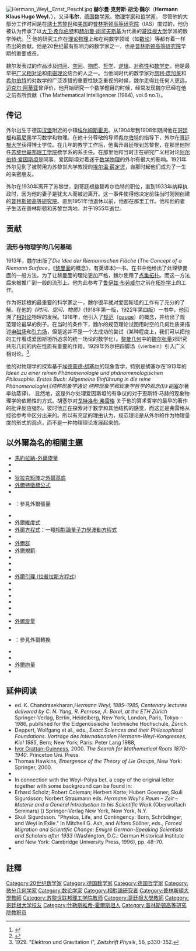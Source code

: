 [[File:Hermann_Weyl,_Ernst_Peschl.jpg|thumb]]
'''赫尔曼·克劳斯·胡戈·魏尔'''（'''Hermann Klaus Hugo Weyl'''，{{bd|1885年|11月9日|1955年|12月8日}}），又译'''韦尔'''，[[德国|德国]][[数学家|数学家]]，[[物理学家|物理学家]]和[[哲学家|哲学家]]。 尽管他的大部分工作时间是在[[瑞士|瑞士]][[苏黎世|苏黎世]]和[[美国|美国]]的[[普林斯顿高等研究院|普林斯顿高等研究院]]（IAS）度过的，他仍被认为传承了以[[大卫·希尔伯特|大卫·希尔伯特]]和[[赫尔曼·闵可夫斯基|赫尔曼·闵可夫斯基]]为代表的[[哥廷根大学|哥廷根大学]]学派的数学传统。<ref>{{Cite web|title=Hermann Weyl|url=https://www.ias.edu/scholars/weyl|accessdate=2019-08-21|work=Institute for Advanced Study|language=en|archive-date=2020-12-16|archive-url=https://web.archive.org/web/20201216021020/https://www.ias.edu/scholars/weyl|dead-url=no}}</ref><ref>{{Cite web|title=Hermann Weyl: Life|url=https://www.ias.edu/hermann-weyl-life|accessdate=2019-08-21|work=Institute for Advanced Study|language=en|archive-date=2021-03-01|archive-url=https://web.archive.org/web/20210301201938/https://www.ias.edu/hermann-weyl-life|dead-url=no}}</ref> 他的研究工作在[[理论物理|理论物理]]上和在纯数学领域（如[[数论|数论]]）等都有着一样杰出的贡献。他是20世纪最有影响力的数学家之一，也是[[普林斯顿高等研究院|普林斯顿高等研究院]]早期的重要成员。

魏尔发表过的作品涉及[[时间|时间]]、[[空间|空间]]、[[物质|物质]]、[[哲学|哲学]]、[[逻辑|逻辑]]、[[对称性_(物理学)|对称性]]和[[数学史|数学史]]。他是最早把[[广义相对论|广义相对论]]和[[电磁理论|电磁理论]]结合的人之一。当他同时代的数学家对[[昂利·庞加莱|昂利·庞加莱]]和[[希尔伯特|希尔伯特]]的对数学的广泛涉猎的重要性缺乏重视的时候，魏尔走得比任何人更远。[[迈克尔·阿蒂亚|迈克尔·阿蒂亚]]曾评价，他开始研究一个数学题目的时候，经常发现魏尔已经在他之前有所贡献（The Mathematical Intelligencer (1984), vol.6 no.1）。

== 传记 ==
外尔出生于德国[[汉堡|汉堡]]附近的小镇[[埃尔姆斯霍恩|埃尔姆斯霍恩]]。从1904年到1908年期间他在[[哥廷根|哥廷根]]和[[慕尼黑|慕尼黑]]学习数学和物理。在他十分尊敬的导师[[希尔伯特|希尔伯特]]的指导下，外尔在[[哥廷根大学|哥廷根大学]]获得博士学位。在几年的教学工作后，他离开哥廷根到苏黎世，在那里他担任[[苏黎世联邦理工学院|苏黎世联邦理工学院]]数学系的系主任。在那里他和当时正在研究广义相对论[[阿尔伯特·爱因斯坦|阿尔伯特·爱因斯坦]]是同事。爱因斯坦对着迷于[[数学物理|数学物理]]的外尔有很大的影响。1921年外尔见到了被聘用为苏黎世大学教授的[[埃尔温·薛定谔|埃尔温·薛定谔]]，自那时起他们成为了一生的亲密朋友。

外尔在1930年离开了苏黎世，到哥廷根接替希尔伯特的职位，直到1933年纳粹执政时，因为他的妻子是犹太人而被迫离开。这一事件使得他决定前往当时刚刚创建的[[普林斯顿高等研究院|普林斯顿高等研究院]]。直到1951年他退休以前，他都在那里工作。他和他的妻子生活在普林斯顿和苏黎世两地，并于1955年逝世。

== 贡献 ==
=== 流形与物理学的几何基础 ===
{{further|魏尔变换|外尔张量}}

1913年，魏尔出版了''Die Idee der Riemannschen Fläche'' (''The Concept of a Riemann Surface''，《[[黎曼面|黎曼面]]的概念》，有英译本)一书。在书中他给出了处理黎曼面的一般方法。为了让黎曼面的理论更加严格，魏尔使用了[[点集拓扑|点集拓扑]]。而这一方法后来被推广到一般的流形上。他为此参考了[[鲁伊兹·布劳威尔|鲁伊兹·布劳威尔]]之前在[[拓扑学|拓扑学]]上的工作。 

作为哥廷根的最重要的科学家之一，魏尔很早就对爱因斯坦的工作有了充分的了解。在他的''《时间、空间、物质》''（1918年第一版，1922年第四版）一书中，他回溯了[[相对论|相对论]]物理的发展。1918年，他引入了[[规范|规范]]（[[gauge|gauge]]）的概念，并给出了规范理论最早的例子。在当时的条件下，魏尔的规范理论试图用时空的几何性质来描述[[电磁场|电磁场]]和[[引力场|引力场]]，但是这并不是一个太成功的尝试（某种程度上，我们可以把他的工作看成爱因斯坦所追求的统一场论的数学化）。[[黎曼几何|黎曼几何]]中的[[外尔张量|魏尔张量]]对研究共形几何的内在性质有重要的作用。1929年外尔把四脚场（vierbein）引入广义相对论。<ref>1929. "Elektron und Gravitation I", ''Zeitshrift Physik'', 56, p330-352.</ref>.

他的对物理学的探索基于[[埃德蒙德·胡塞尔|埃德蒙德·胡塞尔]]的现象哲学，特别是胡塞尔在1913年的 ''Ideen zu einer reinen Phänomenologie und phänomenologischen Philosophie. Erstes Buch: Allgemeine Einführung in die reine Phänomenologie ''(''《纯粹现象学通论 纯粹现象学和现象学哲学的观念(I)》''  胡塞尔著 李幼蒸译)。 显然地，这是外尔处理爱因斯坦的有争议的对于恩斯特·马赫的现象物理学的依赖性的方式。{{citation needed|date=July 2011}}胡塞尔对[[戈特洛布·弗雷格|戈特洛布·弗雷格]] 关于他的算术哲学的最早的著作的批评反应强烈。彼时他正在探索对于数学和其他结构的感觉，而这正是弗雷格从经验参考中区分出来的。所以有充足的理由认为，规范理论是从外尔的作为物理量度的形式的观点，而不是一种物理理论发展起来的。{{citation needed|date=July 2011}}

== 以外爾為名的相關主題 ==
{{Div col||25em}}
* [[馬約拉納-外爾旋量|馬約拉納-外爾旋量]]
* {{le|舒爾-外爾二元性|Schur–Weyl duality}}
* {{le|外爾代數|Weyl algebra}}
* [[狄拉克矩陣|狄拉克矩陣]]之[[外爾基底|外爾基底]]
* [[外爾特徵標公式|外爾特徵標公式]]
* {{le|外爾準則|Weyl's criterion}}
* {{le|外爾曲率|Weyl curvature}}：參見外爾張量
* {{le|外爾曲率假說|Weyl curvature hypothesis}}
* [[外爾維度式|外爾維度式]]
* [[外爾方程式|外爾方程式]]：一種[[相對論量子力學|相對論量子力學]][[波動方程式|波動方程式]]
* {{le|外爾重力|Weyl gravity}}
* [[外爾群|外爾群]]
* [[外爾規範|外爾規範]]
* {{le|外爾不等式|Weyl's inequality}}
* {{le|外爾積分|Weyl integral}}
* {{le|外爾定律|Weyl law}}
* [[外爾引理_(拉普拉斯方程式)|外爾引理 (拉普拉斯方程式)]]
* {{le|外爾模|Weyl module}}
* {{le|外爾符號|Weyl notation}}
* {{le|外爾悖論|Weyl's paradox}}
* {{le|外爾假設|Weyl's postulate}}
* {{le|外爾量子化|Weyl quantization}}
* {{le|外爾純量|Weyl scalar}}
* [[外爾旋量|外爾旋量]]
* {{le|外爾和|Weyl sum}}
* {{le|外爾對稱|Weyl symmetry}}：參見外爾轉換
* {{le|外爾張量|Weyl tensor}}
* {{le|外爾和|Weyl sum}}
* [[外爾向量|外爾向量]]
* {{le|外爾轉換|Weyl transformation}}
{{Div col end}}

==延伸阅读==
* ed. K. Chandrasekharan,''Hermann Weyl, 1885–1985, Centenary lectures delivered by C. N. Yang, R. Penrose, A. Borel, at the ETH Zürich''  Springer-Verlag, Berlin, Heidelberg, New York, London, Paris, Tokyo – 1986,  published for the Eidgenössische Technische Hochschule, Zürich.
*Deppert, Wolfgang et al., eds., ''Exact Sciences and their Philosophical Foundations. Vorträge des Internationalen Hermann-Weyl-Kongresses, Kiel 1985'', Bern; New York; Paris: Peter Lang 1988,
*[[Ivor_Grattan-Guinness|Ivor Grattan-Guinness]], 2000. ''The Search for Mathematical Roots 1870-1940''. Princeton Uni. Press.
*Thomas Hawkins, ''Emergence of the Theory of Lie Groups'', New York: Springer, 2000.
* {{Citation| last=Kilmister |first=C. W. |date=October 1980 |title=Zeno, Aristotle, Weyl and Shuard: two-and-a-half millennia of worries over number |journal=The Mathematical Gazette |volume=64 |issue=429 |pages=149–158| doi=10.2307/3615116| publisher=The Mathematical Gazette, Vol. 64, No. 429| jstor=3615116| postscript=. }}
*In connection with the Weyl–Pólya bet, a copy of the original letter together with some background can be found in: {{Cite journal | last1 = Pólya | first1 = G. | title = Eine Erinnerung an Hermann Weyl | journal = Mathematische Zeitschrift | volume = 126 | issue = 3 | pages = 296–298 | year = 1972 | doi = 10.1007/BF01110732}}
*Erhard Scholz; Robert Coleman; Herbert Korte; Hubert Goenner; Skuli Sigurdsson; Norbert Straumann eds. ''Hermann Weyl's Raum – Zeit – Materie and a General Introduction to his Scientific Work'' (Oberwolfach Seminars) ({{isbn|3-7643-6476-9}}) Springer-Verlag New York, New York, N.Y.
*Skuli Sigurdsson. "Physics, Life, and Contingency: Born, Schrödinger, and Weyl in Exile." In Mitchell G. Ash, and Alfons Söllner, eds., ''Forced Migration and Scientific Change: Emigré German-Speaking Scientists and Scholars after 1933'' (Washington, D.C.: German Historical Institute and New York: Cambridge University Press, 1996), pp. 48–70.
*{{citation|first=Hermann|last=Weyl|editor=Peter Pesic|title=Levels of Infinity / Selected Writings on Mathematics and Philosophy|year=2012|publisher=Dover|isbn=978-0-486-48903-2}}

==註釋==
{{reflist}}

{{Relativity}}

{{Authority control}}
{{DEFAULTSORT:Weyl, Hermann}}
[[Category:20世纪数学家|Category:20世纪数学家]]
[[Category:德国数学家|Category:德国数学家]]
[[Category:德国哲学家|Category:德国哲学家]]
[[Category:微分几何学家|Category:微分几何学家]]
[[Category:数论学家|Category:数论学家]]
[[Category:相對論研究者|Category:相對論研究者]]
[[Category:普林斯頓大學教師|Category:普林斯頓大學教師]]
[[Category:苏黎世联邦理工学院教师|Category:苏黎世联邦理工学院教师]]
[[Category:哥廷根大學教師|Category:哥廷根大學教師]]
[[Category:哥廷根大学校友|Category:哥廷根大学校友]]
[[Category:什勒斯維希-霍爾斯坦人|Category:什勒斯維希-霍爾斯坦人]]
[[Category:普林斯顿高等研究院教职员|Category:普林斯顿高等研究院教职员]]